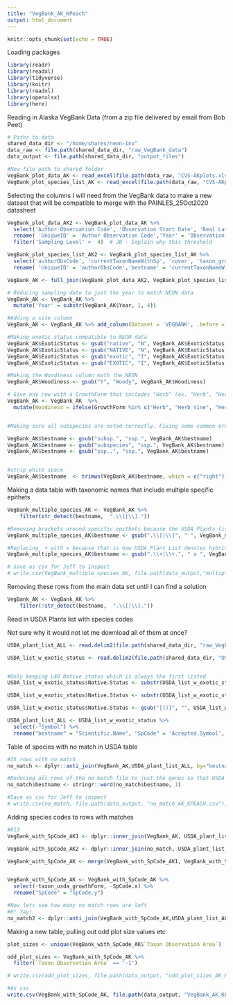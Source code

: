 ```yaml
---
title: "VegBank_AK_KPeach"
output: html_document
---
```


```r
knitr::opts_chunk$set(echo = TRUE)
```

Loading packages 

```r
library(readr)
library(readxl)
library(tidyverse)
library(knitr)
library(readxl)
library(openxlsx)
library(here)
```

Reading in Alaska VegBank Data (from a zip file delivered by email from Bob Peet)

```r
# Paths to data
shared_data_dir <- "/home/shares/neon-inv"
data_raw <- file.path(shared_data_dir, "raw_VegBank_data")
data_output <- file.path(shared_data_dir, "output_files")

#New file path to shared folder
VegBank_plot_data_AK <- read_excel(file.path(data_raw, "CVS-AKplots.xlsx"), sheet = "plot data")
VegBank_plot_species_list_AK <- read_excel(file.path(data_raw, "CVS-AKplots.xlsx"),  sheet = "plot species list")


```

Selecting the columns I will need from the VegBank data to make a new dataset that will be compatible to merge with the PAINLES_25Oct2020 datasheet

```r

VegBank_plot_data_AK2 <- VegBank_plot_data_AK %>%
  select('Author Observation Code', 'Observation Start Date', 'Real Latitude', 'Real Longitude', 'Taxon Observation Area', 'Sampling Level', 'previousObsCode') %>%
  rename( 'UniqueID' = 'Author Observation Code','Year' = 'Observation Start Date', 'Lat' = 'Real Latitude', 'Long' = 'Real Longitude' ) %>%
  filter('Sampling Level' >  4)  # JB - Explain why this threshold

VegBank_plot_species_list_AK2 <- VegBank_plot_species_list_AK %>%
  select('authorObsCode', 'currentTaxonNameWithSp', 'cover', 'taxon_growthForm_short', 'taxon_woody', 'taxon_exotic', 'taxon_usda_growthForm', 'taxon_usda_code', 'taxon_woody') %>%
  rename( 'UniqueID' = 'authorObsCode','bestname' = 'currentTaxonNameWithSp', 'PctCov' = 'cover', 'SpCode' = 'taxon_usda_code', 'ExoticStatus' = 'taxon_exotic', 'GrowthForm' = 'taxon_growthForm_short', 'Woodiness' = 'taxon_woody')

VegBank_AK <- full_join(VegBank_plot_data_AK2, VegBank_plot_species_list_AK2, by = 'UniqueID')   # JB - Full join might create duplicate. It is generally better to set up things to use left_join

# Reducing sampling date to just the year to match NEON data
VegBank_AK <- VegBank_AK %>% 
  mutate('Year' = substr(VegBank_AK$Year, 1, 4))

#Adding a site column
VegBank_AK <- VegBank_AK %>% add_column(Dataset = 'VEGBANK', .before = "UniqueID")  %>% add_column(Zone = 'L48', .before = "UniqueID")

#Making exotic status compatible to NEON data
VegBank_AK$ExoticStatus <- gsub("native", "N", VegBank_AK$ExoticStatus)
VegBank_AK$ExoticStatus <- gsub("NATIVE", "N", VegBank_AK$ExoticStatus)
VegBank_AK$ExoticStatus <- gsub("exotic", "I", VegBank_AK$ExoticStatus)
VegBank_AK$ExoticStatus <- gsub("EXOTIC", "I", VegBank_AK$ExoticStatus)

#Making the Woodiness column math the NEON 
VegBank_AK$Woodiness <- gsub("Y", "Woody", VegBank_AK$Woodiness)

# Give any row with a GrowthForm that includes "Herb" (ex. "Herb", "Herb Vine", "Herb Shrub") a Woodiness classification of ""Herbaceous". 
VegBank_AK <- VegBank_AK  %>% 
  mutate(Woodiness = ifelse(GrowthForm %in% c("Herb", "Herb Vine", "Herb Shrub", "Herb Shrub Vine"), 'Herbaceous', Woodiness))


#Making sure all subspecies are noted correctly. Fixing some common errors that would prevent the species name from matching with the USDA plant list

VegBank_AK$bestname <- gsub("subsp.", "ssp.", VegBank_AK$bestname)
VegBank_AK$bestname <- gsub("subspecies", "ssp.", VegBank_AK$bestname)
VegBank_AK$bestname <- gsub("ssp..", "ssp.", VegBank_AK$bestname)


#strip white space
VegBank_AK$bestname  <- trimws(VegBank_AK$bestname, which = c("right"))

```

Making a data table with taxonomic names that include multiple specific epithets

```r

VegBank_multiple_species_AK <- VegBank_AK %>%
    filter(str_detect(bestname,  ".\\[|\\]."))

#Removing brackets around specific epithets because the USDA Plants list does not use them..may be preventing matches
VegBank_multiple_species_AK$bestname <- gsub(".\\[|\\]", " ", VegBank_multiple_species_AK$bestname)

#Replacing  + with x because that is how USDA Plant List denotes hybrids
VegBank_multiple_species_AK$bestname <- gsub(".\\+|\\+.", " x ", VegBank_multiple_species_AK$bestname)

# Save as csv for Jeff to inspect
# write.csv(VegBank_multiple_species_AK, file.path(data_output,"multiple_sp_AK_KPEACH.csv"), row.names = FALSE)

```

Removing these rows from the main data set until I can find a solution
```r

VegBank_AK <- VegBank_AK %>%
    filter(!str_detect(bestname,  ".\\[|\\]."))

```

Read in USDA Plants list with species codes

Not sure why it would not let me download all of them at once?

```r


USDA_plant_list_ALL <- read.delim2(file.path(shared_data_dir, "raw_VegBank_data/USDA_all_with_syn.txt"),  sep = ",")

USDA_list_w_exotic_status <- read.delim2(file.path(shared_data_dir, "USDA_list_w_exotic_status.txt"),  sep = ",")


#Only keeping L48 Native status which is always the first listed
USDA_list_w_exotic_status$Native.Status <- substr(USDA_list_w_exotic_status$Native.Status, 0, 6)

USDA_list_w_exotic_status$Native.Status <- substr(USDA_list_w_exotic_status$Native.Status, 5, 5)

USDA_list_w_exotic_status$Native.Status <- gsub("[()]", "", USDA_list_w_exotic_status$Native.Status)

USDA_plant_list_ALL <- USDA_list_w_exotic_status %>%
  select(-"Symbol") %>%
  rename("bestname" = "Scientific.Name", "SpCode" = 'Accepted.Symbol', "USDA_Exotic_Status" = "Native.Status", "USDA_Growth_Form" = "Growth.Habit", "USDA_Duration" = "Duration") 

```


Table of species with no match in USDA table

```r

#35 rows with no match
no_match <- dplyr::anti_join(VegBank_AK,USDA_plant_list_ALL, by="bestname")

#Reducing all rows of the no match file to just the genus so that USDA can find matches
no_match$bestname <- stringr::word(no_match$bestname, 1)

#Save as csv for Jeff to inspect
# write.csv(no_match, file.path(data_output, "no_match_AK_KPEACH.csv"), row.names = FALSE)

```

Adding species codes to rows with matches

```r

#613
VegBank_with_SpCode_AK1 <- dplyr::inner_join(VegBank_AK, USDA_plant_list_ALL, by="bestname")

VegBank_with_SpCode_AK2 <- dplyr::inner_join(no_match, USDA_plant_list_ALL, by="bestname")

VegBank_with_SpCode_AK <- merge(VegBank_with_SpCode_AK1, VegBank_with_SpCode_AK2, all = TRUE)


VegBank_with_SpCode_AK <- VegBank_with_SpCode_AK %>%
  select(-taxon_usda_growthForm, -SpCode.x) %>%
  rename("SpCode" = "SpCode.y")

#Now lets see how many no match rows are left
#0! Yay!
no_match2 <- dplyr::anti_join(VegBank_with_SpCode_AK,USDA_plant_list_ALL, by="bestname")

```

Making a new table, pulling out odd plot size values etc

```r

plot_sizes <- unique(VegBank_with_SpCode_AK$`Taxon Observation Area`)

odd_plot_sizes <- VegBank_with_SpCode_AK %>%
  filter(`Taxon Observation Area` == '-1')

# write.csv(odd_plot_sizes, file.path(data_output, "odd_plot_sizes_AK_KPEACH.csv"), row.names = FALSE)

```


```r

#As csv
write.csv(VegBank_with_SpCode_AK, file.path(data_output, "VegBank_AK_KPEACH.csv"), row.names = FALSE)

```


